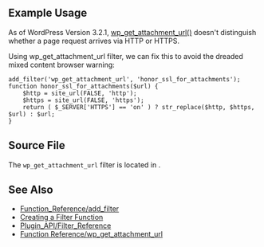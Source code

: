 == Example Usage ==
As of WordPress Version 3.2.1, [[Function Reference/wp_get_attachment_url|wp_get_attachment_url()]] doesn't distinguish whether a page request arrives via HTTP or HTTPS.

Using wp_get_attachment_url filter, we can fix this to avoid the dreaded mixed content browser warning:

<pre>
add_filter('wp_get_attachment_url', 'honor_ssl_for_attachments');
function honor_ssl_for_attachments($url) {
	$http = site_url(FALSE, 'http');
	$https = site_url(FALSE, 'https');
	return ( $_SERVER['HTTPS'] == 'on' ) ? str_replace($http, $https, $url) : $url;
}
</pre>

== Source File ==

The <tt>wp_get_attachment_url</tt> filter is located in {{Trac|wp-includes/post.php}}.

==See Also==
* [[Function_Reference/add_filter]]
* [[Plugin_API#Create_a_Filter_Function|Creating a Filter Function]]
* [[Plugin_API/Filter_Reference]]
* [[Function Reference/wp_get_attachment_url]]